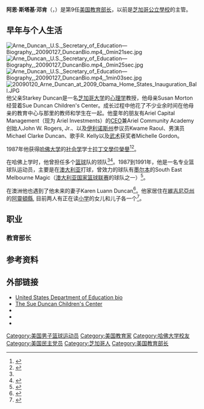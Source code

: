 {{Infobox Officeholder
|name         = Arne Duncan
|image        = Arne Duncan official photo.jpg
|office       = 第9任[[美国教育部长|美国教育部长]]
|president    = [[巴拉克·奥巴马|巴拉克·奥巴马]]
|deputy       = Anthony W. Miller
|term_start   = 2009年1月21日
|term_end     = 2016年1月1日
|predecessor  = [[玛格丽特·斯佩林斯|玛格丽特·斯佩林斯]]
|successor    = {{le|小約翰·金|John King Jr.}}
|office2      = [[芝加哥公立學校|芝加哥公立學校]]主管
|appointer2   = [[李察·米高·戴利|李察·米高·戴利]]
|term_start2  = 2001年6月26日
|term_end2    = 2009年1月21日
|predecessor2 = Paul Vallas
|successor2   = Ron Huberman
|birth_date   = {{birth date and age|1964|11|6}}
|birth_place  = [[芝加哥|芝加哥]]
|death_date   = 
|death_place  = 
|party        = [[民主党_(美国)|民主党]]
|alma_mater   = [[哈佛大学|哈佛大学]]
}}
'''阿恩·斯塔基·邓肯'''（{{lang-en|'''Arne Starkey Duncan'''}}，{{bd|1964年|11月6日|}}）是第9任[[美国教育部长|美国教育部长]]，以前是[[芝加哥公立學校|芝加哥公立學校]]的主管。

==早年与个人生活==
[[File:Arne_Duncan,_U.S._Secretary_of_Education—Biography,_20090127_DuncanBio.mp4,_0min21sec.jpg|thumb]]
[[File:Arne_Duncan,_U.S._Secretary_of_Education—Biography,_20090127_DuncanBio.mp4,_0min25sec.jpg|thumb]]
[[File:Arne_Duncan,_U.S._Secretary_of_Education—Biography,_20090127_DuncanBio.mp4,_1min03sec.jpg|thumb]]
[[File:20090120_Arne_Duncan_at_2009_Obama_Home_States_Inauguration_Ball.JPG|thumb]]
他父亲Starkey Duncan是一名[[芝加哥大学|芝加哥大学]]的[[心理学|心理学]]教授，他母亲Susan Morton经营着Sue Duncan Children's Center。成长过程中他花了不少业余时间在他母亲的教育中心与那里的教师和学生在一起。他童年的朋友有Ariel Capital Management（现为 Ariel Investments）的[[CEO|CEO]]兼Ariel Community Academy创始人John W. Rogers, Jr.、以及[[伊利诺斯州|伊利诺斯州]]参议员Kwame Raoul、男演员Michael Clarke Duncan、歌手R. Kelly以及[[武术|武术]]获奖者Michelle Gordon。

1987年他获得[[哈佛大学|哈佛大学]]的[[社会学|社会学]]学士[[拉丁文學位榮譽|拉丁文學位榮譽]]<ref name="Blue Chip Stock">{{cite web |last=Williams |first=Carla D. |url=http://www.thecrimson.com/article.aspx?ref=193164 |title=Blue Chip Stock |publisher=Thecrimson.com |date=1984-01-10 |accessdate=2011-06-13 |archive-date=2008-12-19 |archive-url=https://web.archive.org/web/20081219190306/http://www.thecrimson.com/article.aspx?ref=193164 |dead-url=no }}</ref><ref name="harvard1">{{cite web |url=http://www.gse.harvard.edu/blog/news_features_releases/2009/09/will-obamas-choice-change-education-in-america.html |title=Will Obama’s Choice Change Education in America? | Harvard Graduate School of Education |publisher=Gse.harvard.edu |date=2010-08-17 |accessdate=2011-06-13 |archive-date=2010-01-25 |archive-url=https://web.archive.org/web/20100125171348/http://www.gse.harvard.edu/blog/news_features_releases/2009/09/will-obamas-choice-change-education-in-america.html |dead-url=no }}</ref>。 

在哈佛上学时，他曾担任多个[[篮球|篮球]]队的领队<ref name="Blue Chip Stock" /><ref>{{cite news | last=Sweet | first=Lynn | title=Arne Duncan to be named Obama Education Secretary | date=December 15, 2008 | publisher=Chicago Sun-Times | url=http://blogs.suntimes.com/sweet/2008/12/arne_duncan_to_be_named_obama.html | deadurl=yes | archiveurl=https://web.archive.org/web/20081217032746/http://blogs.suntimes.com/sweet/2008/12/arne_duncan_to_be_named_obama.html | archivedate=2008-12-17}}</ref>。1987到1991年，他是一名专业篮球队运动员，主要是在[[澳大利亚|澳大利亚]]打球，曾效力的球队有[[墨尔本|墨尔本]]的South East Melbourne Magic（[[澳大利亚国家篮球联赛|澳大利亚国家篮球联赛]]的球队之一）<ref>{{cite news|url=http://www.abc.net.au/pm/content/2008/s2448221.htm|title=Former NBL star for White House team|accessdate=2011-12-17|archive-date=2012-06-28|archive-url=https://www.webcitation.org/68kmONxim?url=http://www.abc.net.au/pm/content/2008/s2448221.htm|dead-url=no}}</ref>。

在澳洲他也遇到了他未来的妻子Karen Luann Duncan<ref>{{cite news | url=http://www.time.com/time/specials/packages/article/0,28804,1863062_1863058_1867011,00.html | work=Time | title=Obama | date=December 2, 2008 | accessdate=April 25, 2010 | archive-date=2008-12-19 | archive-url=https://web.archive.org/web/20081219201033/http://www.time.com/time/specials/packages/article/0,28804,1863062_1863058_1867011,00.html | dead-url=yes }}</ref>。他家居住在[[維吉尼亞州|維吉尼亞州]]的[[阿靈頓縣_(維吉尼亞州)|阿靈頓縣]], 目前两人有正在读[[小学|小学]]的女儿和儿子各一个<ref name="Arne Duncan, U.S. Secretary of Education—Biography]">{{cite web |url=http://www.ed.gov/news/staff/bios/duncan.html |title=Arne Duncan, U.S. Secretary of Education - Biography |publisher=Ed.gov |date= |accessdate=2011-06-13 |archive-date=2011-06-15 |archive-url=https://web.archive.org/web/20110615023353/http://www2.ed.gov/news/staff/bios/duncan.html |dead-url=no }}</ref>。

== 职业 ==
=== 教育部长 ===

==参考资料==
{{reflist}}

==外部链接==
{{commonscat-inline|Arne Duncan}}
*[http://www.ed.gov/news/staff/bios/duncan.html United States Department of Education bio] {{Wayback|url=http://www.ed.gov/news/staff/bios/duncan.html |date=20110615023353 }}
*[http://www.sueduncanchildrenscenter.org/ The Sue Duncan Children's Center] {{Wayback|url=http://www.sueduncanchildrenscenter.org/ |date=20200610234703 }}
*{{C-SPAN|arneduncan}}
*{{NYTtopic|people/d/arne_duncan}}
*{{Worldcat id|lccn-no2010-63237}}

{{Barack Obama cabinet}}

{{Authority control}}
{{DEFAULTSORT:Duncan, Arne}}
[[Category:美国男子篮球运动员|Category:美国男子篮球运动员]]
[[Category:美国教育家|Category:美国教育家]]
[[Category:哈佛大学校友|Category:哈佛大学校友]]
[[Category:美国民主党员|Category:美国民主党员]]
[[Category:芝加哥人|Category:芝加哥人]]
[[Category:美国教育部长|Category:美国教育部长]]